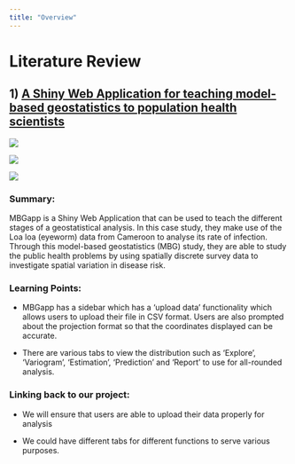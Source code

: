```yaml
---
title: "Overview"
---
```


# Literature Review

## 1) [A Shiny Web Application for teaching model-based geostatistics to population health scientists](https://www.ncbi.nlm.nih.gov/pmc/articles/PMC8719748/)

![](images/image-127123022.png)

![](images/image-1667510203.png)

![](images/image-751352976.png)

### Summary: 

MBGapp is a Shiny Web Application that can be used to teach the different stages of a geostatistical analysis. In this case study, they make use of the Loa loa (eyeworm) data from Cameroon to analyse its rate of infection. Through this model-based geostatistics (MBG) study, they are able to study the public health problems by using spatially discrete survey data to investigate spatial variation in disease risk.

### Learning Points:

-   MBGapp has a sidebar which has a 'upload data' functionality which allows users to upload their file in CSV format. Users are also prompted about the projection format so that the coordinates displayed can be accurate.

-   There are various tabs to view the distribution such as 'Explore', 'Variogram', 'Estimation', 'Prediction' and 'Report' to use for all-rounded analysis.

### Linking back to our project:

-   We will ensure that users are able to upload their data properly for analysis

-   We could have different tabs for different functions to serve various purposes.
